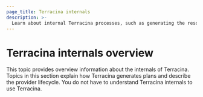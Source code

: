 ```yaml
---
page_title: Terracina internals
description: >-
  Learn about internal Terracina processes, such as generating the resource dependency graph.
---
```


# Terracina internals overview

This topic provides overview information about the internals of Terracina. 
Topics in this section explain how Terracina generates plans and describe the provider lifecycle. 
You do not have to understand Terracina internals to use Terracina. 
